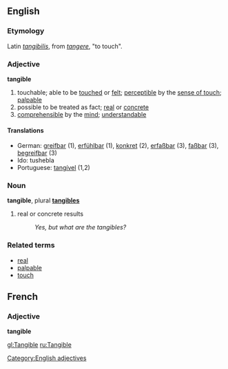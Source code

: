 ==English==
===Etymology===
Latin ''[[tangibilis]]'', from ''[[tangere]]'', "to touch".

===Adjective===
'''tangible'''

#touchable; able to be [[touch]]ed or [[feel|felt]]; [[perceptible]] by the [[sense of touch]]; [[palpable]]
#possible to be treated as fact; [[real]] or [[concrete]]
#[[comprehensible]] by the [[mind]]; [[understandable]]

====Translations====
*German: [[greifbar]] (1), [[erfühlbar]] (1), [[konkret]] (2), [[erfaßbar]] (3), [[faßbar]] (3), [[begreifbar]] (3)
*Ido: tushebla
*Portuguese: [[tangível]] (1,2)

===Noun===
'''tangible''', plural '''[[tangibles]]'''

# real or concrete results
#:''Yes, but what are the tangibles?''

===Related terms===
*[[real]]
*[[palpable]]
*[[touch]]

== French ==
===Adjective===
'''tangible'''

[[gl:Tangible]]
[[ru:Tangible]]

[[Category:English adjectives]]